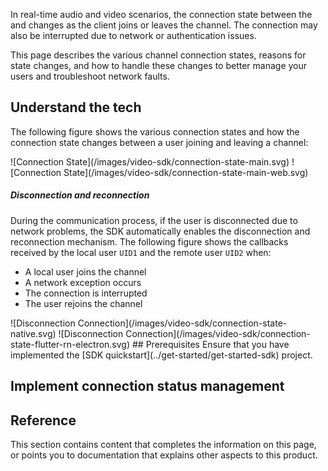 

In real-time audio and video scenarios, the connection state between the <Vpl k="CLIENT" /> and <Vg k="AGORA_BACKEND"/> changes as the client joins or leaves the channel. The connection may also be interrupted due to network or authentication issues.

<PlatformWrapper notAllowed="react-js">

This page describes the various channel connection states, reasons for state changes, and how to handle these changes to better manage your users and troubleshoot network faults.

## Understand the tech

The following figure shows the various connection states and how the connection state changes between a user joining and leaving a channel:

<PlatformWrapper notAllowed="web">
![Connection State](/images/video-sdk/connection-state-main.svg)
</PlatformWrapper>

<PlatformWrapper platform="web">
![Connection State](/images/video-sdk/connection-state-main-web.svg) 
</PlatformWrapper>

##### Disconnection and reconnection

During the communication process, if the user is disconnected due to network problems, the SDK automatically enables the disconnection and reconnection mechanism. The following figure shows the callbacks received by the local user `UID1` and the remote user `UID2` when:

* A local user joins the channel
* A network exception occurs
* The connection is interrupted
* The user rejoins the channel

<PlatformWrapper platform="android, ios, macos, windows, unreal">
![Disconnection Connection](/images/video-sdk/connection-state-native.svg)
</PlatformWrapper>

<PlatformWrapper platform="electron, flutter, react-native">
![Disconnection Connection](/images/video-sdk/connection-state-flutter-rn-electron.svg)
</PlatformWrapper>

<Understand />

<PlatformWrapper notAllowed="web">
## Prerequisites
Ensure that you have implemented the [SDK quickstart](../get-started/get-started-sdk) project.

## Implement connection status management
<ProjectImplement/>
</PlatformWrapper>

## Reference

This section contains content that completes the information on this page, or points you to documentation that explains other aspects to this product.

<Reference/>

</PlatformWrapper>
<PlatformWrapper platform="react-js">
<NotAvailable/>
</PlatformWrapper>
